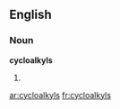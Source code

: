 ==English==

===Noun===
'''cycloalkyls'''

# {{plural of|[[cycloalkyl]]}}

[[ar:cycloalkyls]]
[[fr:cycloalkyls]]